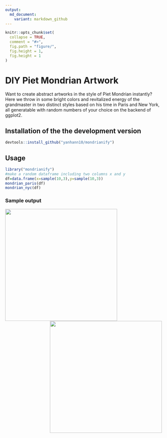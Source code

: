 ```yaml
---
output:
  md_document:
    variant: markdown_github
---
```


<!-- README.md is generated from README.Rmd. Please edit that file -->

```r
knitr::opts_chunk$set(
  collapse = TRUE,
  comment = "#>",
  fig.path = "figure/",
  fig.height = 1,
  fig.height = 1
)
```

# DIY Piet Mondrian Artwork

Want to create abstract artworks in the style of Piet Mondrian instantly? Here we throw in some bright colors and revitalized energy of the grandmaster in two distinct styles based on his time in Paris and New York, all generatable with random numbers of your choice on the backend of ggplot2.

## Installation of the the development version


```R
devtools::install_github("yanhann10/mondrianify")
```

## Usage

```r
library("mondrianify")
#make a random dataframe including two columns x and y
df=data.frame(x=sample(10,3),y=sample(10,3))
mondrian_paris(df)
mondrian_nyc(df)
```

### Sample output
<img src="https://github.com/yanhann10/mondrianify/blob/master/figure/nyc_output.png" align="left" height="360" width="360" margin="0 auto" />
<img src="https://github.com/yanhann10/mondrianify/blob/master/figure/paris_output.png" align="right" height="360" width="360" margin="0 auto" />
